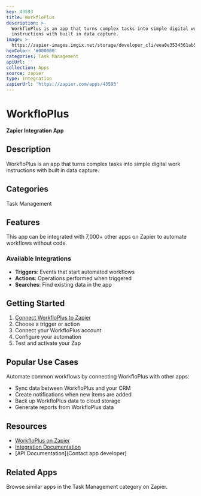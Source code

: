 ```yaml
---
key: 43593
title: WorkfloPlus
description: >-
  WorkfloPlus is an app that turns complex tasks into simple digital work
  instructions with built in data capture.
image: >-
  https://zapier-images.imgix.net/storage/developer_cli/eea0e3534361ab5232cae2e3a9f393f5.png?auto=format%2Ccompress&ixlib=python-3.0.0&q=50
hexColor: '#000000'
categories: Task Management
apiUrl: ''
collection: Apps
source: zapier
type: Integration
zapierUrl: 'https://zapier.com/apps/43593'
---
```

# WorkfloPlus

**Zapier Integration App**

## Description

WorkfloPlus is an app that turns complex tasks into simple digital work instructions with built in data capture.

## Categories

Task Management

## Features

This app can be integrated with 7,000+ other apps on Zapier to automate workflows without code.

### Available Integrations

- **Triggers**: Events that start automated workflows
- **Actions**: Operations performed when triggered
- **Searches**: Find existing data in the app

## Getting Started

1. [Connect WorkfloPlus to Zapier](https://zapier.com/apps/43593)
2. Choose a trigger or action
3. Connect your WorkfloPlus account
4. Configure your automation
5. Test and activate your Zap

## Popular Use Cases

Automate common workflows by connecting WorkfloPlus with other apps:

- Sync data between WorkfloPlus and your CRM
- Create notifications when new items are added
- Back up WorkfloPlus data to cloud storage
- Generate reports from WorkfloPlus data

## Resources

- [WorkfloPlus on Zapier](https://zapier.com/apps/43593)
- [Integration Documentation](https://zapier.com/apps/43593/integrations)
- [API Documentation](Contact app developer)

## Related Apps

Browse similar apps in the Task Management category on Zapier.
